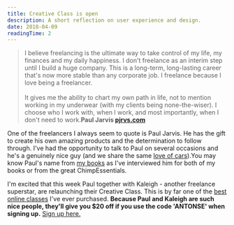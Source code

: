 ```yaml
---
title: Creative Class is open
description: A short reflection on user experience and design.
date: 2018-04-09
readingTime: 2
---
```


>I believe freelancing is the ultimate way to take control of my life, my finances and my daily happiness. I don't freelance as an interim step until I build a huge company. This is a long-term, long-lasting career that's now more stable than any corporate job. I freelance because I love being a freelancer. <br /><br />It gives me the ability to chart my own path in life, not to mention working in my underwear (with my clients being none-the-wiser). I choose who I work with, when I work, and most importantly, when I don't need to work.**Paul Jarvis [pjrvs.com](https://creativeclass.co/ref/50/)**

One of the freelancers I always seem to quote is Paul Jarvis. He has the gift to create his own amazing products and the determination to follow through. I've had the opportunity to talk to Paul on several occasions and he's a genuinely nice guy (and we share the same [love of cars](https://www.instagram.com/p/BY_F0u_hGEl/?taken-by=antonsten)).You may know Paul's name from [my books](/books) as I've interviewed him for both of my books or from the great ChimpEssentials.

I'm excited that this week Paul together with Kaleigh - another freelance superstar, are relaunching their Creative Class. This is by far one of the [best online classes](https://creativeclass.co/ref/50/) I've ever purchased. **Because Paul and Kaleigh are such nice people, they'll give you $20 off if you use the code 'ANTONSE' when signing up.** [Sign up here.](https://creativeclass.co/ref/50/)